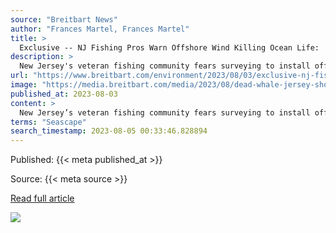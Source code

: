 ```yaml
---
source: "Breitbart News"
author: "Frances Martel, Frances Martel"
title: >
  Exclusive -- NJ Fishing Pros Warn Offshore Wind Killing Ocean Life: 'Never Seen Anything Remotely Like This' in Half a Century
description: >
  New Jersey's veteran fishing community fears surveying to install offshore wind turbines near the state's shore is already causing tremendous environmental damage, one local boat captain told Breitbart News, asserting that, in his experience, "dead whales on …
url: "https://www.breitbart.com/environment/2023/08/03/exclusive-nj-fishing-pros-warn-offshore-wind-killing-ocean-life-never-seen-anything-remotely-like-this-in-half-a-century/"
image: "https://media.breitbart.com/media/2023/08/dead-whale-jersey-shore.jpg"
published_at: 2023-08-03
content: >
  New Jersey’s veteran fishing community fears surveying to install offshore wind turbines near the state’s shore is already causing tremendous environmental damage, one local boat captain told Breitba… [+10019 chars]
terms: "Seascape"
search_timestamp: 2023-08-05 00:33:46.828894
---
```



Published: {{< meta published_at >}}


Source: {{< meta source >}}


[Read full article]({{< meta url >}}){target='_blank'}



![](`r rmarkdown::metadata$image[1]`)
